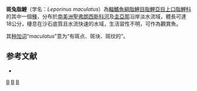 {{Speciesbox 
| taxon = Leporinus maculatus
| authority = [[Müller|Müller]] & [[Troschel|Troschel]], 1844
| status = NE
| status_system = IUCN3.1
| image = Leporinus maculatus.jpg
}}
'''斑兔脂鯉'''（学名：''Leporinus maculatus''）為[[輻鰭魚綱|輻鰭魚綱]][[脂鯉目|脂鯉目]][[脂鯉亞目|脂鯉亞目]][[上口脂鯉科|上口脂鯉科]]的其中一個[[種|種]]，分布於[[南美洲|南美洲]][[聖弗朗西斯科河|聖弗朗西斯科河]]及[[圭亞那|圭亞那]]沿岸淡水流域，體長可達18公分，棲息在沙石底質且水流快速的水域，生活習性不明，可作為觀賞魚。

其[[种加词|种加词]]“''maculatus''”意为“有斑点、斑块、斑纹的”。

==参考文献==
{{refbegin}}
*{{FishBase_species|genus=Leporinus|species=maculatus|year=2013|month=9}}
{{refend}}
{{Taxonbar}}

[[Category:觀賞魚|B]]
[[Category:兔脂鯉屬|B]]
[[Category:1844年描述的鱼类|B]]
